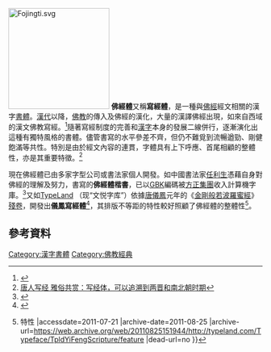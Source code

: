 [[File:Fojingti.svg|200px]]
'''佛經體'''又稱'''寫經體'''，是一種與[[佛經|佛經]]經文相關的漢字[[書體|書體]]。[[漢代|漢代]]以降，[[佛教|佛教]]的傳入及佛經的漢化，大量的漢譯佛經出現，如來自西域的漢文佛教寫經。<ref>{{Cite web |url=http://www.daliandaily.com.cn/gb/daliandaily/2007-03/11/content_1738375.htm |title=探究“写经体”的源流 |accessdate=2011-07-21 |archive-date=2008-12-01 |archive-url=https://web.archive.org/web/20081201174247/http://www.daliandaily.com.cn/gb/daliandaily/2007-03/11/content_1738375.htm |dead-url=no }}</ref>隨著寫經制度的完善和[[漢字|漢字]]本身的發展二線併行，逐漸演化出這種有獨特風格的書體。儘管書寫的水平參差不齊，但仍不難覓到流暢遒勁、剛健飽滿等共性。特別是由於經文內容的連貫，字體具有上下呼應、首尾相顧的整體性，亦是其重要特徵。<ref>[http://www.cguwan.com/A-22123.html 唐人写经 雅俗共赏：写经体，可以追溯到两晋和南北朝时期]{{dead link|date=2017年11月 |bot=InternetArchiveBot |fix-attempted=yes }}</ref>

現在佛經體已由多家字型公司或書法家個人開發。如中國書法家[[任利生|任利生]]憑藉自身對佛經的理解及努力，書寫的'''佛經體楷書'''，已以[[GBK|GBK]]編碼被[[方正集團|方正集團]]收入計算機字庫。<ref>{{Cite web |url=http://www.sx.chinanews.com/news/2010/0416/20406.html |title=交城书法家任利生“佛经体楷书”将推广运用 |accessdate=2011-07-21 |archive-date=2018-10-06 |archive-url=https://web.archive.org/web/20181006023417/http://www.sx.chinanews.com/news/2010/0416/20406.html |dead-url=no }}</ref>又如[http://www.typeland.com/ TypeLand] {{Wayback|url=http://www.typeland.com/ |date=20150912151231 }}（现“文悦字库”）依據[[唐代|唐]][[儀鳳|儀鳳]]元年的《[[金剛般若波羅蜜經|金剛般若波羅蜜經]]》[[:File:Diamond_Prajna_Paramita_Sutra_WDL3051.pdf|殘卷]]，開發出'''儀鳳寫經體'''<ref>{{Cite web |url=http://typeland.com/Typeface/TpldYiFengScripture/ |title=TypeLand 儀鳳寫經體 |accessdate=2011-07-21 |archive-date=2011-08-11 |archive-url=https://web.archive.org/web/20110811184449/http://typeland.com/Typeface/TpldYiFengScripture/ |dead-url=no }}</ref>，其排版不等距的特性較好照顧了佛經體的整體性<ref>{{Cite web |url=http://typeland.com/Typeface/TpldYiFengScripture/feature |title=TypeLand 儀鳳寫經體 {{!}} 特性 |accessdate=2011-07-21 |archive-date=2011-08-25 |archive-url=https://web.archive.org/web/20110825151944/http://typeland.com/Typeface/TpldYiFengScripture/feature |dead-url=no }}</ref>。

== 參考資料 ==
{{reflist}}

[[Category:漢字書體|Category:漢字書體]]
[[Category:佛教經典|Category:佛教經典]]

{{Stub}}
